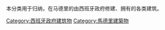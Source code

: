 本分类用于归纳，在马德里的由西班牙政府修建、拥有的各类建筑。

[[Category:西班牙政府建筑物|Category:西班牙政府建筑物]]
[[Category:馬德里建築物|Category:馬德里建築物]]